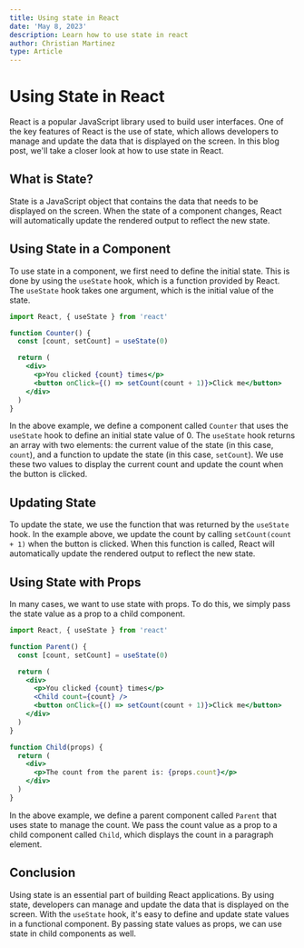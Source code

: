```yaml
---
title: Using state in React
date: 'May 8, 2023'
description: Learn how to use state in react
author: Christian Martinez
type: Article
---
```


# Using State in React

React is a popular JavaScript library used to build user interfaces. One of the key features of React is the use of state, which allows developers to manage and update the data that is displayed on the screen. In this blog post, we'll take a closer look at how to use state in React.

## What is State?

State is a JavaScript object that contains the data that needs to be displayed on the screen. When the state of a component changes, React will automatically update the rendered output to reflect the new state.

## Using State in a Component

To use state in a component, we first need to define the initial state. This is done by using the `useState` hook, which is a function provided by React. The `useState` hook takes one argument, which is the initial value of the state.

```jsx
import React, { useState } from 'react'

function Counter() {
  const [count, setCount] = useState(0)

  return (
    <div>
      <p>You clicked {count} times</p>
      <button onClick={() => setCount(count + 1)}>Click me</button>
    </div>
  )
}
```

In the above example, we define a component called `Counter` that uses the `useState` hook to define an initial state value of 0. The `useState` hook returns an array with two elements: the current value of the state (in this case, `count`), and a function to update the state (in this case, `setCount`). We use these two values to display the current count and update the count when the button is clicked.

## Updating State

To update the state, we use the function that was returned by the `useState` hook. In the example above, we update the count by calling `setCount(count + 1)` when the button is clicked. When this function is called, React will automatically update the rendered output to reflect the new state.

## Using State with Props

In many cases, we want to use state with props. To do this, we simply pass the state value as a prop to a child component.

```jsx
import React, { useState } from 'react'

function Parent() {
  const [count, setCount] = useState(0)

  return (
    <div>
      <p>You clicked {count} times</p>
      <Child count={count} />
      <button onClick={() => setCount(count + 1)}>Click me</button>
    </div>
  )
}

function Child(props) {
  return (
    <div>
      <p>The count from the parent is: {props.count}</p>
    </div>
  )
}
```

In the above example, we define a parent component called `Parent` that uses state to manage the count. We pass the count value as a prop to a child component called `Child`, which displays the count in a paragraph element.

## Conclusion

Using state is an essential part of building React applications. By using state, developers can manage and update the data that is displayed on the screen. With the `useState` hook, it's easy to define and update state values in a functional component. By passing state values as props, we can use state in child components as well.
